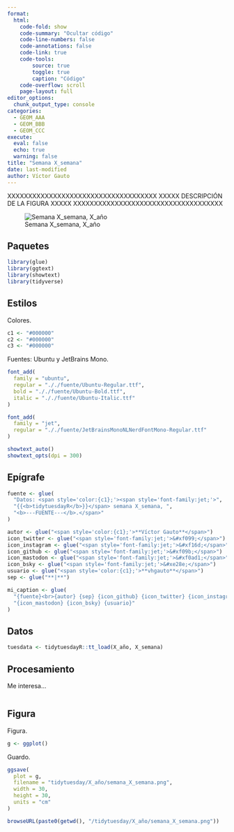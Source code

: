 ```yaml
---
format:
  html:
    code-fold: show
    code-summary: "Ocultar código"
    code-line-numbers: false
    code-annotations: false
    code-link: true
    code-tools:
        source: true
        toggle: true
        caption: "Código"
    code-overflow: scroll
    page-layout: full
editor_options:
  chunk_output_type: console
categories:
  - GEOM_AAA
  - GEOM_BBB
  - GEOM_CCC
execute:
  eval: false
  echo: true
  warning: false
title: "Semana X_semana"
date: last-modified
author: Víctor Gauto
---
```


XXXXXXXXXXXXXXXXXXXXXXXXXXXXXXXXXXXX
XXXXX DESCRIPCIÓN DE LA FIGURA XXXXX
XXXXXXXXXXXXXXXXXXXXXXXXXXXXXXXXXXXX

::: {.column-page-right}

![Semana X_semana, X_año](semana_X_semana.png)

:::

## Paquetes

```r
library(glue)
library(ggtext)
library(showtext)
library(tidyverse)
```

## Estilos

Colores.

```r
c1 <- "#000000"
c2 <- "#000000"
c3 <- "#000000"
```

Fuentes: Ubuntu y JetBrains Mono.

```r
font_add(
  family = "ubuntu",
  regular = "././fuente/Ubuntu-Regular.ttf",
  bold = "././fuente/Ubuntu-Bold.ttf",
  italic = "././fuente/Ubuntu-Italic.ttf"
)

font_add(
  family = "jet",
  regular = "././fuente/JetBrainsMonoNLNerdFontMono-Regular.ttf"
)

showtext_auto()
showtext_opts(dpi = 300)
```

## Epígrafe

```r
fuente <- glue(
  "Datos: <span style='color:{c1};'><span style='font-family:jet;'>",
  "{{<b>tidytuesdayR</b>}}</span> semana X_semana, ",
  "<b>---FUENTE---</b>.</span>"
)

autor <- glue("<span style='color:{c1};'>**Víctor Gauto**</span>")
icon_twitter <- glue("<span style='font-family:jet;'>&#xf099;</span>")
icon_instagram <- glue("<span style='font-family:jet;'>&#xf16d;</span>")
icon_github <- glue("<span style='font-family:jet;'>&#xf09b;</span>")
icon_mastodon <- glue("<span style='font-family:jet;'>&#xf0ad1;</span>")
icon_bsky <- glue("<span style='font-family:jet;'>&#xe28e;</span>")
usuario <- glue("<span style='color:{c1};'>**vhgauto**</span>")
sep <- glue("**|**")

mi_caption <- glue(
  "{fuente}<br>{autor} {sep} {icon_github} {icon_twitter} {icon_instagram} ",
  "{icon_mastodon} {icon_bsky} {usuario}"
)
```

## Datos

```r
tuesdata <- tidytuesdayR::tt_load(X_año, X_semana)
```

## Procesamiento

Me interesa...

```r

```

## Figura

Figura.

```r
g <- ggplot()
```

Guardo.

```r
ggsave(
  plot = g,
  filename = "tidytuesday/X_año/semana_X_semana.png",
  width = 30,
  height = 30,
  units = "cm"
)

browseURL(paste0(getwd(), "/tidytuesday/X_año/semana_X_semana.png"))
```
